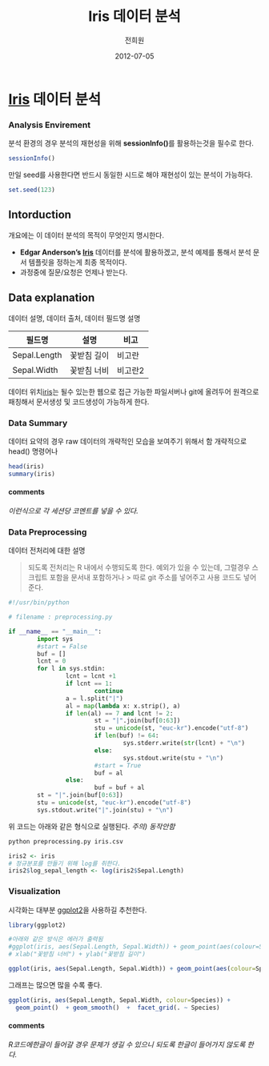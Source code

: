 % Iris 데이터 분석 
% 전희원 
% 2012-07-05


# [Iris] 데이터 분석  

### Analysis Envirement

분석 환경의 경우 분석의 재현성을 위해 **sessionInfo()**를 활용하는것을 필수로 한다.

```r
sessionInfo()

```

만일 seed를 사용한다면 반드시 동일한 시드로 해야 재현성이 있는 분석이 가능하다. 
```r
set.seed(123)

```




## Intorduction  
개요에는 이 데이터 분석의 목적이 무엇인지 명시한다. 

* **Edgar Anderson's [Iris]** 데이터를 분석에 활용하겠고, 분석 예제를 통해서 분석 문서 템플릿을 정하는게 최종 목적이다. 
* 과정중에 질문/요청은 언제나 받는다. 





## Data explanation 

데이터 설명, 데이터 출처, 데이터 필드명 설명 

필드명        | 설명         | 비고 
------------- | -------------|-------
Sepal.Length  | 꽃받침 길이  | 비고란 
Sepal.Width   | 꽃받침 너비  | 비고란2 

데이터 위치[iris](https://github.com/haven-jeon/reproducible-data-analysis-examples/blob/master/iris/iris.csv)는 될수 있는한 웹으로 접근 가능한 파일서버나 git에 올려두어 원격으로 패칭해서 문서생성 및 코드생성이 가능하게 한다. 




### Data Summary

데이터 요약의 경우 raw 데이터의 개략적인 모습을 보여주기 위해서 함 
개략적으로 head() 명령어나 


```r
head(iris)
summary(iris)

```

#### comments 
*이런식으로 각 세션당 코멘트를 넣을 수 있다.*


###  Data Preprocessing

데이터 전처리에 대한 설명 

> 되도록 전처리는 R 내에서 수행되도록 한다. 
> 예외가 있을 수 있는데, 그럴경우 스크립트 포함을 문서내 포함하거나 > 따로 git 주소를 넣어주고 사용 코드도 넣어준다.  



```python
#!/usr/bin/python

# filename : preprocessing.py

if __name__ == "__main__":
        import sys
        #start = False
        buf = []
        lcnt = 0
        for l in sys.stdin:
                lcnt = lcnt +1
                if lcnt == 1:
                        continue
                a = l.split("|")
                al = map(lambda x: x.strip(), a)
                if len(al) == 7 and lcnt != 2:
                        st = "|".join(buf[0:63])
                        stu = unicode(st, "euc-kr").encode("utf-8")
                        if len(buf) != 64:
                                sys.stderr.write(str(lcnt) + "\n")
                        else:
                                sys.stdout.write(stu + "\n")
                        #start = True
                        buf = al
                else:
                        buf = buf + al
        st = "|".join(buf[0:63])
        stu = unicode(st, "euc-kr").encode("utf-8")
        sys.stdout.write("|".join(stu) + "\n")
```
위 코드는 아래와 같은 형식으로 실행된다. 
*주의) 동작안함* 

```bash
python preprocessing.py iris.csv
```


```r
iris2 <- iris
# 정규분포를 만들기 위해 log를 취한다. 
iris2$log_sepal_length <- log(iris2$Sepal.Length)

```




### Visualization  

시각화는 대부분 [ggplot2]을 사용하길 추천한다. 

```r
library(ggplot2)

#아래와 같은 방식은 에러가 출력됨 
#ggplot(iris, aes(Sepal.Length, Sepal.Width)) + geom_point(aes(colour=Species)) + 
# xlab("꽃받침 너비") + ylab("꽃받침 길이")

ggplot(iris, aes(Sepal.Length, Sepal.Width)) + geom_point(aes(colour=Species)) 

```

그래프는 많으면 많을 수록 좋다. 

```r
ggplot(iris, aes(Sepal.Length, Sepal.Width, colour=Species)) +
  geom_point()  + geom_smooth()  +  facet_grid(. ~ Species)

```





#### comments 
*R코드에한글이 들어갈 경우 문제가 생길 수 있으니 되도록 한글이 들어가지 않도록 한다.*


[ggplot2]:  http://had.co.nz/ggplot2/
[Iris]: http://en.wikipedia.org/wiki/Iris_flower_data_set
[RStudio]: http://www.rstudio.org/
[R Markdown]: http://rstudio.org/docs/authoring/using_markdown









